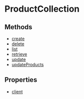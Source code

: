 
# ProductCollection

## Methods

- [create](../../ProductCollection/methods/js_sdk.admin.ProductCollection.create/page.mdx)
- [delete](../../ProductCollection/methods/js_sdk.admin.ProductCollection.delete/page.mdx)
- [list](../../ProductCollection/methods/js_sdk.admin.ProductCollection.list/page.mdx)
- [retrieve](../../ProductCollection/methods/js_sdk.admin.ProductCollection.retrieve/page.mdx)
- [update](../../ProductCollection/methods/js_sdk.admin.ProductCollection.update/page.mdx)
- [updateProducts](../../ProductCollection/methods/js_sdk.admin.ProductCollection.updateProducts/page.mdx)

## Properties

- [client](../../ProductCollection/properties/js_sdk.admin.ProductCollection.client/page.mdx)
